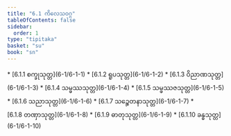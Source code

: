 ```yaml
---
title: "6.1 ကိလေသဝဂ္ဂ"
tableOfContents: false
sidebar:
  order: 1
type: "tipitaka"
basket: "su"
book: "sn"
---
```



<DynamicBreadcrumb />



<TableOfContents book="sn" section="6.1">
* [6.1.1 စက္ခုသုတ္တ](6-1/6-1-1)
* [6.1.2 ရူပသုတ္တ](6-1/6-1-2)
* [6.1.3 ဝိညာဏသုတ္တ](6-1/6-1-3)
* [6.1.4 သမ္ဖဿသုတ္တ](6-1/6-1-4)
* [6.1.5 သမ္ဖဿဇသုတ္တ](6-1/6-1-5)
* [6.1.6 သညာသုတ္တ](6-1/6-1-6)
* [6.1.7 သဉ္စေတနာသုတ္တ](6-1/6-1-7)
* [6.1.8 တဏှာသုတ္တ](6-1/6-1-8)
* [6.1.9 ဓာတုသုတ္တ](6-1/6-1-9)
* [6.1.10 ခန္ဓသုတ္တ](6-1/6-1-10)
</TableOfContents>